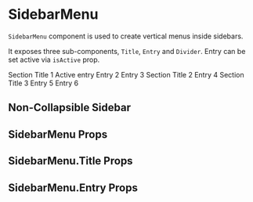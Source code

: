 


<Meta title="Components/SidebarMenu" component={SidebarMenu} />

# SidebarMenu

`SidebarMenu` component is used to create vertical menus inside sidebars.

It exposes three sub-components, `Title`, `Entry` and `Divider`.
Entry can be set active via `isActive` prop.

<Canvas>
    <Story name="Default">
        <div style={{ display: 'flex', width: '100%' }}>
            <Sidebar initialStatus="open" disableTrigger={true} shadowWhenOpen={false}>
                <SidebarMenu padded={true}>
                    <SidebarMenu.Title>Section Title 1</SidebarMenu.Title>
                    <SidebarMenu.Entry isActive={true}>Active entry</SidebarMenu.Entry>
                    <SidebarMenu.Entry>Entry 2</SidebarMenu.Entry>
                    <SidebarMenu.Entry>Entry 3</SidebarMenu.Entry>
                    <SidebarMenu.Separator />
                    <SidebarMenu.Title>Section Title 2</SidebarMenu.Title>
                    <SidebarMenu.Entry>Entry 4</SidebarMenu.Entry>
                    <SidebarMenu.Title>Section Title 3</SidebarMenu.Title>
                    <SidebarMenu.Entry>Entry 5</SidebarMenu.Entry>
                    <SidebarMenu.Entry>Entry 6</SidebarMenu.Entry>
                </SidebarMenu>
            </Sidebar>
            <div className="p-l-20 p-r-20 p-b-20">
                <h2 className="m-t-10">Non-Collapsible Sidebar</h2>
                <Block className="overflow-auto h-400">
                    <Lorem />
                </Block>
            </div>
        </div>
    </Story>
</Canvas>

## SidebarMenu Props

<ArgsTable of={SidebarMenu} />

## SidebarMenu.Title Props

<ArgsTable of={SidebarMenuTitle} />

## SidebarMenu.Entry Props

<ArgsTable of={SidebarMenuEntry} />
